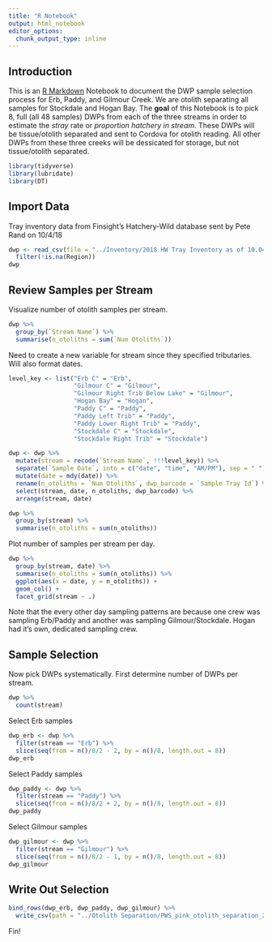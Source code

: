 ```yaml
---
title: "R Notebook"
output: html_notebook
editor_options: 
  chunk_output_type: inline
---
```


## Introduction
This is an [R Markdown](http://rmarkdown.rstudio.com) Notebook to document the DWP sample selection process for Erb, Paddy, and Gilmour Creek. We are otolith separating all samples for Stockdale and Hogan Bay. The **goal** of this Notebook is to pick 8, full (all 48 samples) DWPs from each of the three streams in order to estimate the *stray* rate or *proportion hatchery in stream*. These DWPs will be tissue/otolith separated and sent to Cordova for otolith reading. All other DWPs from these three creeks will be dessicated for storage, but not tissue/otolith separated. 

```r
library(tidyverse)
library(lubridate)
library(DT)
```

## Import Data
Tray inventory data from Finsight's Hatchery-Wild database sent by Pete Rand on 10/4/18
```r
dwp <- read_csv(file = "../Inventory/2018 HW Tray Inventory as of 10.04.18 FINAL to ADFG.csv") %>% 
  filter(!is.na(Region))
dwp
```

## Review Samples per Stream
Visualize number of otolith samples per stream.
```r
dwp %>% 
  group_by(`Stream Name`) %>% 
  summarise(n_otoliths = sum(`Num Otoliths`))
```

Need to create a new variable for stream since they specified tributaries. Will also format dates.
```r
level_key <- list("Erb C" = "Erb",
                  "Gilmour C" = "Gilmour",
                  "Gilmour Right Trib Below Lake" = "Gilmour",
                  "Hogan Bay" = "Hogan",
                  "Paddy C" = "Paddy",
                  "Paddy Left Trib" = "Paddy",
                  "Paddy Lower Right Trib" = "Paddy",
                  "Stockdale C" = "Stockdale",
                  "Stockdale Right Trib" = "Stockdale")

dwp <- dwp %>% 
  mutate(stream = recode(`Stream Name`, !!!level_key)) %>% 
  separate(`Sample Date`, into = c("date", "time", "AM/PM"), sep = " ") %>% 
  mutate(date = mdy(date)) %>% 
  rename(n_otoliths = `Num Otoliths`, dwp_barcode = `Sample Tray Id`) %>% 
  select(stream, date, n_otoliths, dwp_barcode) %>% 
  arrange(stream, date)

dwp %>% 
  group_by(stream) %>% 
  summarise(n_otoliths = sum(n_otoliths))
```

Plot number of samples per stream per day.
```r
dwp %>%
  group_by(stream, date) %>% 
  summarise(n_otoliths = sum(n_otoliths)) %>% 
  ggplot(aes(x = date, y = n_otoliths)) +
  geom_col() +
  facet_grid(stream ~ .)
```

Note that the every other day sampling patterns are because one crew was sampling Erb/Paddy and another was sampling Gilmour/Stockdale. Hogan had it's own, dedicated sampling crew.

## Sample Selection
Now pick DWPs systematically. First determine number of DWPs per stream.
```r
dwp %>% 
  count(stream)
```

Select Erb samples
```r
dwp_erb <- dwp %>% 
  filter(stream == "Erb") %>% 
  slice(seq(from = n()/8/2 - 2, by = n()/8, length.out = 8))
dwp_erb
```

Select Paddy samples
```r
dwp_paddy <- dwp %>% 
  filter(stream == "Paddy") %>% 
  slice(seq(from = n()/8/2 + 2, by = n()/8, length.out = 8))
dwp_paddy
```

Select Gilmour samples
```r
dwp_gilmour <- dwp %>% 
  filter(stream == "Gilmour") %>% 
  slice(seq(from = n()/8/2 - 1, by = n()/8, length.out = 8))
dwp_gilmour
```

## Write Out Selection
```r
bind_rows(dwp_erb, dwp_paddy, dwp_gilmour) %>% 
  write_csv(path = "../Otolith Separation/PWS_pink_otolith_separation_2018.csv")
```

Fin!